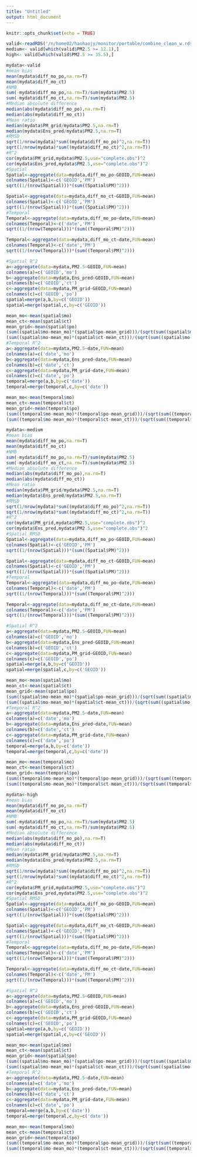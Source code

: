 ```yaml
---
title: "Untitled"
output: html_document
---
```


```r
knitr::opts_chunk$set(echo = TRUE)
```

```r
valid<-readRDS('/n/home02/haohaojy/monitor/portable/combine_clean_w.rds')
medium<- valid[which(valid$PM2.5 >= 12.1),] 
high<- valid[which(valid$PM2.5 >= 35.5),]

```

```r
mydata<-valid
#mean bias
mean(mydata$diff_mo_po,na.rm=T)
mean(mydata$diff_mo_ct)
#NMB
sum(-mydata$diff_mo_po,na.rm=T)/sum(mydata$PM2.5)
sum(-mydata$diff_mo_ct,na.rm=T)/sum(mydata$PM2.5)
#Median absolute difference
median(abs(mydata$diff_mo_po),na.rm=T)
median(abs(mydata$diff_mo_ct))
#Mean ratio
median(mydata$PM_grid/mydata$PM2.5,na.rm=T)
median(mydata$Ens_pred/mydata$PM2.5,na.rm=T)
#RMSD
sqrt(1/nrow(mydata)*sum((mydata$diff_mo_po)^2,na.rm=T))
sqrt(1/nrow(mydata)*sum((mydata$diff_mo_ct)^2,na.rm=T))
#R^2
cor(mydata$PM_grid,mydata$PM2.5,use="complete.obs")^2
cor(mydata$Ens_pred,mydata$PM2.5,use="complete.obs")^2
#Spatial 
Spatial<-aggregate(data=mydata,diff_mo_po~GEOID,FUN=mean)
colnames(Spatial)<-c('GEOID','PM')
sqrt((1/(nrow(Spatial)))*(sum((Spatial$PM)^2)))

Spatial<-aggregate(data=mydata,diff_mo_ct~GEOID,FUN=mean)
colnames(Spatial)<-c('GEOID','PM')
sqrt((1/(nrow(Spatial)))*(sum((Spatial$PM)^2)))
#Temporal 
Temporal<-aggregate(data=mydata,diff_mo_po~date,FUN=mean)
colnames(Temporal)<-c('date','PM')
sqrt((1/(nrow(Temporal)))*(sum((Temporal$PM)^2)))

Temporal<-aggregate(data=mydata,diff_mo_ct~date,FUN=mean)
colnames(Temporal)<-c('date','PM')
sqrt((1/(nrow(Temporal)))*(sum((Temporal$PM)^2)))

#Spatial R^2
a<-aggregate(data=mydata,PM2.5~GEOID,FUN=mean)
colnames(a)=c('GEOID','mo')
b<-aggregate(data=mydata,Ens_pred~GEOID,FUN=mean)
colnames(b)=c('GEOID','ct')
c<-aggregate(data=mydata,PM_grid~GEOID,FUN=mean)
colnames(c)=c('GEOID','po')
spatial=merge(a,b,by=c('GEOID'))
spatial=merge(spatial,c,by=c('GEOID'))

mean_mo<-mean(spatial$mo)
mean_ct<-mean(spatial$ct)
mean_grid<-mean(spatial$po)
(sum((spatial$mo-mean_mo)*(spatial$po-mean_grid)))/(sqrt(sum((spatial$mo-mean_mo)^2)*(sum((spatial$po-mean_grid)^2))))
(sum((spatial$mo-mean_mo)*(spatial$ct-mean_ct)))/(sqrt(sum((spatial$mo-mean_mo)^2)*(sum((spatial$ct-mean_ct)^2))))
#Temporal R^2
a<-aggregate(data=mydata,PM2.5~date,FUN=mean)
colnames(a)=c('date','mo')
b<-aggregate(data=mydata,Ens_pred~date,FUN=mean)
colnames(b)=c('date','ct')
c<-aggregate(data=mydata,PM_grid~date,FUN=mean)
colnames(c)=c('date','po')
temporal=merge(a,b,by=c('date'))
temporal=merge(temporal,c,by=c('date'))

mean_mo<-mean(temporal$mo)
mean_ct<-mean(temporal$ct)
mean_grid<-mean(temporal$po)
(sum((temporal$mo-mean_mo)*(temporal$po-mean_grid)))/(sqrt(sum((temporal$mo-mean_mo)^2)*(sum((temporal$po-mean_grid)^2))))
(sum((temporal$mo-mean_mo)*(temporal$ct-mean_ct)))/(sqrt(sum((temporal$mo-mean_mo)^2)*(sum((temporal$ct-mean_ct)^2))))
```


```r
mydata<-medium
#mean bias
mean(mydata$diff_mo_po,na.rm=T)
mean(mydata$diff_mo_ct)
#NMB
sum(-mydata$diff_mo_po,na.rm=T)/sum(mydata$PM2.5)
sum(-mydata$diff_mo_ct,na.rm=T)/sum(mydata$PM2.5)
#Median absolute difference
median(abs(mydata$diff_mo_po),na.rm=T)
median(abs(mydata$diff_mo_ct))
#Mean ratio
median(mydata$PM_grid/mydata$PM2.5,na.rm=T)
median(mydata$Ens_pred/mydata$PM2.5,na.rm=T)
#RMSD
sqrt(1/nrow(mydata)*sum((mydata$diff_mo_po)^2,na.rm=T))
sqrt(1/nrow(mydata)*sum((mydata$diff_mo_ct)^2,na.rm=T))
#R^2
cor(mydata$PM_grid,mydata$PM2.5,use="complete.obs")^2
cor(mydata$Ens_pred,mydata$PM2.5,use="complete.obs")^2
#Spatial RMSD
Spatial<-aggregate(data=mydata,diff_mo_po~GEOID,FUN=mean)
colnames(Spatial)<-c('GEOID','PM')
sqrt((1/(nrow(Spatial)))*(sum((Spatial$PM)^2)))

Spatial<-aggregate(data=mydata,diff_mo_ct~GEOID,FUN=mean)
colnames(Spatial)<-c('GEOID','PM')
sqrt((1/(nrow(Spatial)))*(sum((Spatial$PM)^2)))
#Temporal 
Temporal<-aggregate(data=mydata,diff_mo_po~date,FUN=mean)
colnames(Temporal)<-c('date','PM')
sqrt((1/(nrow(Temporal)))*(sum((Temporal$PM)^2)))

Temporal<-aggregate(data=mydata,diff_mo_ct~date,FUN=mean)
colnames(Temporal)<-c('date','PM')
sqrt((1/(nrow(Temporal)))*(sum((Temporal$PM)^2)))

#Spatial R^2
a<-aggregate(data=mydata,PM2.5~GEOID,FUN=mean)
colnames(a)=c('GEOID','mo')
b<-aggregate(data=mydata,Ens_pred~GEOID,FUN=mean)
colnames(b)=c('GEOID','ct')
c<-aggregate(data=mydata,PM_grid~GEOID,FUN=mean)
colnames(c)=c('GEOID','po')
spatial=merge(a,b,by=c('GEOID'))
spatial=merge(spatial,c,by=c('GEOID'))

mean_mo<-mean(spatial$mo)
mean_ct<-mean(spatial$ct)
mean_grid<-mean(spatial$po)
(sum((spatial$mo-mean_mo)*(spatial$po-mean_grid)))/(sqrt(sum((spatial$mo-mean_mo)^2)*(sum((spatial$po-mean_grid)^2))))
(sum((spatial$mo-mean_mo)*(spatial$ct-mean_ct)))/(sqrt(sum((spatial$mo-mean_mo)^2)*(sum((spatial$ct-mean_ct)^2))))
#Temporal R^2
a<-aggregate(data=mydata,PM2.5~date,FUN=mean)
colnames(a)=c('date','mo')
b<-aggregate(data=mydata,Ens_pred~date,FUN=mean)
colnames(b)=c('date','ct')
c<-aggregate(data=mydata,PM_grid~date,FUN=mean)
colnames(c)=c('date','po')
temporal=merge(a,b,by=c('date'))
temporal=merge(temporal,c,by=c('date'))

mean_mo<-mean(temporal$mo)
mean_ct<-mean(temporal$ct)
mean_grid<-mean(temporal$po)
(sum((temporal$mo-mean_mo)*(temporal$po-mean_grid)))/(sqrt(sum((temporal$mo-mean_mo)^2)*(sum((temporal$po-mean_grid)^2))))
(sum((temporal$mo-mean_mo)*(temporal$ct-mean_ct)))/(sqrt(sum((temporal$mo-mean_mo)^2)*(sum((temporal$ct-mean_ct)^2))))


```

```r
mydata<-high
#mean bias
mean(mydata$diff_mo_po,na.rm=T)
mean(mydata$diff_mo_ct)
#NMB
sum(-mydata$diff_mo_po,na.rm=T)/sum(mydata$PM2.5)
sum(-mydata$diff_mo_ct,na.rm=T)/sum(mydata$PM2.5)
#Median absolute difference
median(abs(mydata$diff_mo_po),na.rm=T)
median(abs(mydata$diff_mo_ct))
#Mean ratio
median(mydata$PM_grid/mydata$PM2.5,na.rm=T)
median(mydata$Ens_pred/mydata$PM2.5,na.rm=T)
#RMSD
sqrt(1/nrow(mydata)*sum((mydata$diff_mo_po)^2,na.rm=T))
sqrt(1/nrow(mydata)*sum((mydata$diff_mo_ct)^2,na.rm=T))
#R^2
cor(mydata$PM_grid,mydata$PM2.5,use="complete.obs")^2
cor(mydata$Ens_pred,mydata$PM2.5,use="complete.obs")^2
#Spatial RMSD
Spatial<-aggregate(data=mydata,diff_mo_po~GEOID,FUN=mean)
colnames(Spatial)<-c('GEOID','PM')
sqrt((1/(nrow(Spatial)))*(sum((Spatial$PM)^2)))

Spatial<-aggregate(data=mydata,diff_mo_ct~GEOID,FUN=mean)
colnames(Spatial)<-c('GEOID','PM')
sqrt((1/(nrow(Spatial)))*(sum((Spatial$PM)^2)))
#Temporal 
Temporal<-aggregate(data=mydata,diff_mo_po~date,FUN=mean)
colnames(Temporal)<-c('date','PM')
sqrt((1/(nrow(Temporal)))*(sum((Temporal$PM)^2)))

Temporal<-aggregate(data=mydata,diff_mo_ct~date,FUN=mean)
colnames(Temporal)<-c('date','PM')
sqrt((1/(nrow(Temporal)))*(sum((Temporal$PM)^2)))

#Spatial R^2
a<-aggregate(data=mydata,PM2.5~GEOID,FUN=mean)
colnames(a)=c('GEOID','mo')
b<-aggregate(data=mydata,Ens_pred~GEOID,FUN=mean)
colnames(b)=c('GEOID','ct')
c<-aggregate(data=mydata,PM_grid~GEOID,FUN=mean)
colnames(c)=c('GEOID','po')
spatial=merge(a,b,by=c('GEOID'))
spatial=merge(spatial,c,by=c('GEOID'))

mean_mo<-mean(spatial$mo)
mean_ct<-mean(spatial$ct)
mean_grid<-mean(spatial$po)
(sum((spatial$mo-mean_mo)*(spatial$po-mean_grid)))/(sqrt(sum((spatial$mo-mean_mo)^2)*(sum((spatial$po-mean_grid)^2))))
(sum((spatial$mo-mean_mo)*(spatial$ct-mean_ct)))/(sqrt(sum((spatial$mo-mean_mo)^2)*(sum((spatial$ct-mean_ct)^2))))
#Temporal R^2
a<-aggregate(data=mydata,PM2.5~date,FUN=mean)
colnames(a)=c('date','mo')
b<-aggregate(data=mydata,Ens_pred~date,FUN=mean)
colnames(b)=c('date','ct')
c<-aggregate(data=mydata,PM_grid~date,FUN=mean)
colnames(c)=c('date','po')
temporal=merge(a,b,by=c('date'))
temporal=merge(temporal,c,by=c('date'))

mean_mo<-mean(temporal$mo)
mean_ct<-mean(temporal$ct)
mean_grid<-mean(temporal$po)
(sum((temporal$mo-mean_mo)*(temporal$po-mean_grid)))/(sqrt(sum((temporal$mo-mean_mo)^2)*(sum((temporal$po-mean_grid)^2))))
(sum((temporal$mo-mean_mo)*(temporal$ct-mean_ct)))/(sqrt(sum((temporal$mo-mean_mo)^2)*(sum((temporal$ct-mean_ct)^2))))


```